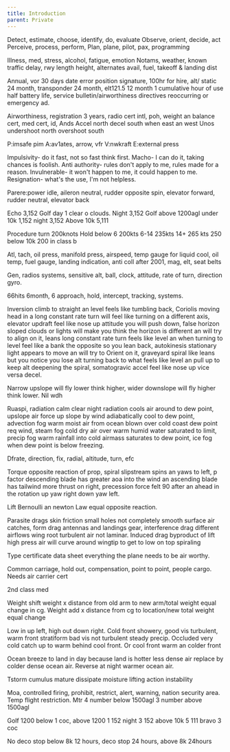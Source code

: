 ```yaml
---
title: Introduction
parent: Private
---
```


Detect, estimate, choose, identify, do, evaluate
Observe, orient, decide, act
Perceive, process, perform,
Plan, plane, pilot, pax, programming

Illness, med, stress, alcohol, fatigue, emotion
Notams, weather, known traffic delay, rwy length height, alternates avail, fuel, takeoff & landing dist

Annual, vor 30 days date error position signature, 100hr for hire, alt/ static 24 month, transponder 24 month, elt121.5 12 month 1 cumulative hour of use half battery life, service bulletin/airworthiness directives reoccurring or emergency ad.

Airworthiness, registration 3 years, radio cert intl, poh, weight an balance
cert, med cert, id,
Ands Accel north decel south when east an west
Unos undershoot north overshoot south

P:imsafe pim
A:av1ates, arrow, vfr
V:nwkraft
E:external press

Impulsivity- do it fast, not so fast think first. Macho- I can do it, taking chances is foolish. Anti authority- rules don't apply to me, rules made for a reason. Invulnerable- it won't happen to me, it could happen to me. Resignation- what's the use, I'm not helpless.

Parere:power idle, aileron neutral, rudder opposite spin, elevator forward, rudder neutral, elevator back

Echo 3,152
Golf day 1 clear o clouds. Night 3,152
Golf above 1200agl under 10k 1,152 night 3,152
Above 10k 5,111

Procedure turn 200knots
Hold below 6 200kts 6-14 235kts 14+ 265 kts
250 below 10k 200 in class b

Atl, tach, oil press, manifold press, airspeed, temp gauge for liquid cool, oil temp, fuel gauge, landing indication, anti coll after 2001, mag, elt, seat belts

Gen, radios systems, sensitive alt, ball, clock, attitude, rate of turn, direction gyro.

66hits 6month, 6 approach, hold, intercept, tracking, systems.

Inversion climb to straight an level feels like tumbling back, Coriolis moving head in a long constant rate turn will feel like turning on a different axis, elevator updraft feel like nose up attitude you will push down, false horizon sloped clouds or lights will make you think the horizon is different an will try to align on it, leans long constant rate turn feels like level an when turning to level feel like a bank the opposite so you lean back, autokinesis stationary light appears to move an will try to Orient on it, graveyard spiral like leans but you notice you lose alt turning back to what feels like level an pull up to keep alt deepening the spiral, somatogravic accel feel like nose up vice versa decel.

Narrow upslope will fly lower think higher, wider downslope will fly higher think lower. Nil wdh

Ruaspi, radiation calm clear night radiation cools air around to dew point, upslope air force up slope by wind adiabatically cool to dew point, advection fog warm moist air from ocean blown over cold coast dew point req wind, steam fog cold dry air over warm humid water saturated to limit, precip fog warm rainfall into cold airmass saturates to dew point, ice fog when dew point is below freezing.

Dfrate, direction, fix, radial, altitude, turn, efc

Torque opposite reaction of prop, spiral slipstream spins an yaws to left, p factor descending blade has greater aoa into the wind an ascending blade has tailwind more thrust on right, precession force felt 90 after an ahead in the rotation up yaw right down yaw left.

Lift Bernoulli an newton Law equal opposite reaction.

Parasite drags skin friction small holes not completely smooth surface air catches, form drag antennas and landings gear, interference drag different airflows wing root turbulent air not laminar.
Induced drag byproduct of lift high press air will curve around wingtip to get to low on top spiraling

Type certificate data sheet everything the plane needs to be air worthy.

Common carriage, hold out, compensation, point to point, people cargo. Needs air carrier cert

2nd class med

Weight shift weight x distance from old arm to new arm/total weight equal change in cg.
Weight add x distance from cg to location/new total weight equal change

Low in up left, high out down right. Cold front showery, good vis turbulent, warm front stratiform bad vis not turbulent steady precip. Occluded very cold catch up to warm behind cool front. Or cool front warm an colder front

Ocean breeze to land in day because land is hotter less dense air replace by colder dense ocean air. Reverse at night warmer ocean air.

Tstorm cumulus mature dissipate moisture lifting action instability

Moa, controlled firing, prohibit, restrict, alert, warning, nation security area. Temp flight restriction. Mtr 4 number below 1500agl 3 number above 1500agl

Golf 1200 below 1 coc, above 1200 1 152 night 3 152 above 10k 5 111 bravo 3 coc

No deco stop below 8k 12 hours, deco stop 24 hours, above 8k 24hours
